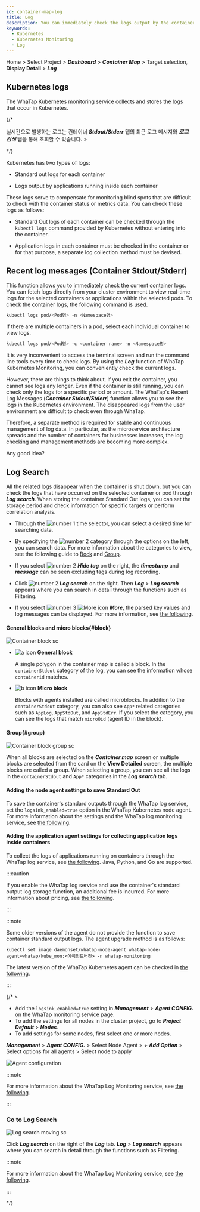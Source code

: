 ```yaml
---
id: container-map-log
title: Log
description: You can immediately check the logs output by the containers or applications inside containers.
keywords:
  - Kubernetes
  - Kubernetes Monitoring
  - Log
---
```


Home > Select Project > **_Dashboard_** > **_Container Map_** > Target selection, **Display Detail** > **_Log_**

## Kubernetes logs

The WhaTap Kubernetes monitoring service collects and stores the logs that occur in Kubernetes. 

{/* 

실시간으로 발생하는 로그는 컨테이너 **_Stdout/Stderr_** 탭의 최근 로그 메시지와 **_로그 검색_** 탭을 통해 조회할 수 있습니다. >

*/}

Kubernetes has two types of logs:

- Standard out logs for each container

- Logs output by applications running inside each container

These logs serve to compensate for monitoring blind spots that are difficult to check with the container status or metrics data. You can check these logs as follows:

- Standard Out logs of each container can be checked through the `kubectl logs` command provided by Kubernetes without entering into the container.

- Application logs in each container must be checked in the container or for that purpose, a separate log collection method must be devised.

## Recent log messages (Container Stdout/Stderr)

This function allows you to immediately check the current container logs. You can fetch logs directly from your cluster environment to view real-time logs for the selected containers or applications within the selected pods. To check the container logs, the following command is used.

```bash
kubectl logs pod/<Pod명> -n <Namespace명>
```

If there are multiple containers in a pod, select each individual container to view logs.

```bash
kubectl logs pod/<Pod명> -c <container name> -n <Namespace명>
```

It is very inconvenient to access the terminal screen and run the command line tools every time to check logs. By using the **_Log_** function of WhaTap Kubernetes Monitoring, you can conveniently check the current logs. 

<ImgLang img='k8s-container-log.png' desc='Recent log messages' />

However, there are things to think about. If you exit the container, you cannot see logs any longer. Even if the container is still running, you can check only the logs for a specific period or amount. The WhaTap's Recent Log Messages (**_Container Stdout/Stderr_**) function allows you to see the logs in the Kubernetes environment. The disappeared logs from the user environment are difficult to check even through WhaTap. 

Therefore, a separate method is required for stable and continuous management of log data. In particular, as the microservice architecture spreads and the number of containers for businesses increases, the log checking and management methods are becoming more complex.

Any good idea?

## Log Search

All the related logs disappear when the container is shut down, but you can check the logs that have occurred on the selected container or pod through **_Log search_**. When storing the container Standard Out logs, you can set the storage period and check information for specific targets or perform correlation analysis. 

<ImgLang img='k8s-log-search.png' desc='Log Search' />

- Through the ![number 1](/img/number-01.png) time selector, you can select a desired time for searching data. 

- By specifying the ![number 2](/img/number-02.png) category through the options on the left, you can search data. For more information about the categories to view, see the following guide to [Bock](#block) and [Group](#group).

- If you select ![number 2](/img/number-02.png) **_Hide tag_** on the right, the **_timestamp_** and **_message_** can be seen excluding tags during log recording.

- Click ![number 2](/img/number-02.png) **_Log search_** on the right. Then **_Log_** > **_Log search_** appears where you can search in detail through the functions such as Filtering. 

- If you select ![number 3](/img/number-03.png) ![More icon](/img/ic-caret-right.svg) **_More_**, the parsed key values and log messages can be displayed. For more information, see [the following](../log/log-search).

#### General blocks and micro blocks{#block}

![Container block sc](/img/k8s-block.png)

- ![a icon](/img/char-a.svg) **General block**

  A single polygon in the container map is called a block. In the `containerStdout` category of the log, you can see the information whose `containerid` matches.

- ![b icon](/img/char-b.svg) **Micro block**

  Blocks with agents installed are called microblocks. In addition to the `containerStdout` category, you can also see `App*` related categories such as `AppLog`, `AppStdOut`, and `AppStdErr`. If you select the category, you can see the logs that match `microOid` (agent ID in the block).

#### Group{#group}

![Container block group sc](/img/k8s-container-group.png)

When all blocks are selected on the **_Container map_** screen or multiple blocks are selected from the card on the **View Detailed** screen, the multiple blocks are called a group. When selecting a group, you can see all the logs in the `containerStdout` and `App*` categories in the **_Log search_** tab.

#### Adding the node agent settings to save Standard Out

To save the container's standard outputs through the WhaTap log service, set the `logsink_enabled=true` option in the WhaTap Kubernetes node agent. For more information about the settings and the WhaTap log monitoring service, see [the following](../log/log-k8s#k8s-log-node).

#### Adding the application agent settings for collecting application logs inside containers

To collect the logs of applications running on containers through the WhaTap log service, see [the following](../log/log-k8s#k8s-log-app). Java, Python, and Go are supported. 

:::caution

If you enable the WhaTap log service and use the container's standard output log storage function, an additional fee is incurred. For more information about pricing, see [the following](https://www.whatap.io/en/pricing/).

:::

:::note

Some older versions of the agent do not provide the function to save container standard output logs. The agent upgrade method is as follows:

```bahs title='Agent update'
kubectl set image daemonset/whatap-node-agent whatap-node-agent=whatap/kube_mon:<에이전트버전> -n whatap-monitoring
```

The latest version of the WhaTap Kubernetes agent can be checked in [the following](https://hub.docker.com/r/whatap/kube_mon/tags).

:::

{/* >

- Add the `logsink_enabled=true` setting in **_Management_** > **_Agent CONFIG._** on the WhaTap monitoring service page.
- To add the settings for all nodes in the cluster project, go to **_Project Default_** > **_Nodes_**.
- To add settings for some nodes, first select one or more nodes.

**_Management_** > **_Agent CONFIG._** > Select Node Agent > **_+ Add Option_** > Select options for all agents > Select node to apply 

![Agent configuration](https://img.whatap.io/media/images/whatap_kubernetes_container_map_logsink_enabled.png)

:::note

For more information about the WhaTap Log Monitoring service, see [the following](../log/introduction). 

:::

### Go to Log Search

![Log search moving sc](/img/k8s-log-search-to-log-search.png)

Click **_Log search_** on the right of the **_Log_** tab. **_Log_** > **_Log search_** appears where you can search in detail through the functions such as Filtering. 

:::note

For more information about the WhaTap Log Monitoring service, see [the following](../log/introduction). 

:::

*/}

